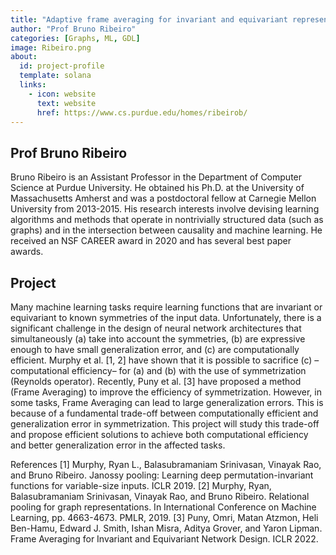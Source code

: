 ```yaml
---
title: "Adaptive frame averaging for invariant and equivariant representations"
author: "Prof Bruno Ribeiro"
categories: [Graphs, ML, GDL]
image: Ribeiro.png
about:
  id: project-profile
  template: solana
  links:
    - icon: website
      text: website
      href: https://www.cs.purdue.edu/homes/ribeirob/
---
```

## Prof Bruno Ribeiro
Bruno Ribeiro is an Assistant Professor in the Department of Computer Science at Purdue University. He obtained his Ph.D. at the University of Massachusetts Amherst and was a postdoctoral fellow at Carnegie Mellon University from 2013-2015. His research interests involve devising learning algorithms and methods that operate in nontrivially structured data (such as graphs) and in the intersection between causality and machine learning. He received an NSF CAREER award in 2020 and has several best paper awards.

## Project
Many machine learning tasks require learning functions that are invariant or equivariant to known symmetries of the input data. Unfortunately, there is a significant challenge in the design of neural network architectures that simultaneously (a) take into account the symmetries, (b) are expressive enough to have small generalization error, and (c) are computationally efficient. Murphy et al. [1, 2] have shown that it is possible to sacrifice (c) --computational efficiency-- for (a) and (b) with the use of symmetrization (Reynolds operator). Recently, Puny et al. [3] have proposed a method (Frame Averaging) to improve the efficiency of symmetrization. However, in some tasks, Frame Averaging can lead to large generalization errors. This is because of a fundamental trade-off between computationally efficient and generalization error in symmetrization. This project will study this trade-off and propose efficient solutions to achieve both computational efficiency and better generalization error in the affected tasks.

References
[1] Murphy, Ryan L., Balasubramaniam Srinivasan, Vinayak Rao, and Bruno Ribeiro. Janossy pooling: Learning deep permutation-invariant functions for variable-size inputs. ICLR 2019.
[2] Murphy, Ryan, Balasubramaniam Srinivasan, Vinayak Rao, and Bruno Ribeiro. Relational pooling for graph representations. In International Conference on Machine Learning, pp. 4663-4673. PMLR, 2019.
[3] Puny, Omri, Matan Atzmon, Heli Ben-Hamu, Edward J. Smith, Ishan Misra, Aditya Grover, and Yaron Lipman. Frame Averaging for Invariant and Equivariant Network Design. ICLR 2022.
